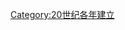 {{estcat|195|3|1949|1960}}
{{Commons cat|1953 establishments}}
[[Category:20世纪各年建立|Category:20世纪各年建立]]